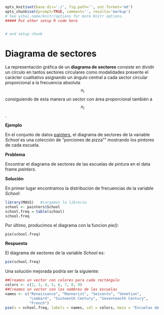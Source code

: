 ```r
opts_knit$set(base.dir='./', fig.path='', out.format='md')
opts_chunk$set(prompt=TRUE, comment='', results='markup')
# See yihui.name/knitr/options for more Knitr options.
##### Put other setup R code here


# end setup chunk
```
# Diagrama de sectores

La representación gráfica de un __diagrama de sectores__ consiste en dividir un círculo en tantos sectores circulares como modalidades presente el carácter cualitativo asignando un ángulo central a cada sector circular proporcional a la frecuencia absoluta $$n_{i}$$ consiguiendo de esta manera un sector con área proporcional también a $$n_{i}$$.

__Ejemplo__

En el conjunto de datos [painters](https://rsanchezs.gitbooks.io/statsr/content/chapter1/index.html), el diagrama de sectores de la variable _School_ es una colección de "porciones de pizza"" mostrando los pintores de cada escuela.

__Problema__

Encontrar el diagrama de sectores de las escuelas de pintura en el data frame _painters_.


__Solución__

En primer lugar encontramos la distribución de frecuencias de la variable _School_:

```r
library(MASS)   #cargamos la líbreria
school <- painters$School
school.freq = table(school)
school.freq

```
Por último, producimos el diagrama con la funcion _pie()_:

```
pie(school.freq)

```
__Respuesta__

El diagrama de sectores de la variable _School_ es:


```r
pie(school.freq)

```

Una solución mejorada podría ser la siguiente:


```r

##Creamos un vector con colores para cada rectángulo
colors <- c(2, 3, 4, 5, 6, 7, 8, 9)
##Creamos un vector con los nombres de las escuelas
names <- c("Renaissance", "Mannerist", "Seicento", "Venetian", 
           "Lombard", "Sixteenth Century", "Seventeenth Century", 
           "French")
pie(x = school.freq, labels = names, col = colors, main = "Escuelas de pintura")

```









